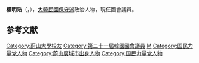 {{BLP unsourced|time=2020-10-08T07:59:13+00:00}}
{{Infobox politician
| name = 權明浩<br>{{lang|ko|권명호}}
| image = 
| caption = 
| birth_date = {{Birth date and age|1961|1|10}}
| birth_place = {{KOR}}[[慶尚南道|慶尚南道]][[蔚山市|蔚山市]][[東區_(蔚山)|東區]]<br>{{small|（今[[蔚山廣域市|蔚山廣域市]][[東區_(蔚山)|東區]]）}}
| residence = [[蔚山廣域市|蔚山廣域市]]
| nationality = {{ROK}}
| party = {{PPP}}
| other_names = 
| alma_mater = [[蔚山大學|蔚山大學]]
| office = {{flagicon|South Korea}} 第21屆[[韓國國會|韓國國會]]議員
| term_start = 2020年5月30日
| term_end = 
| constituency = [[蔚山|蔚山]][[東區_(蔚山)|東區]]
| predecessor = {{tsl|ko|김종훈 (정치인)|金鍾勳}}
| successor = 
}}

'''權明浩'''（{{kor|권명호|權明浩|Kwon, Myeong-ho}}，{{bd|1961年|1月10日}}），[[大韓民國|大韓民國]][[保守派|保守派]]政治人物，現任國會議員。

== 参考文献 ==
<references />

{{DEFAULTSORT:Kwon, Myeong-ho}}
[[Category:蔚山大學校友|Category:蔚山大學校友]]
[[Category:第二十一屆韓國國會議員|Category:第二十一屆韓國國會議員]]
[[Category:權姓|M]]
[[Category:国民力量党人物|Category:国民力量党人物]]
[[Category:蔚山廣域市出身人物|Category:蔚山廣域市出身人物]]
[[Category:国民力量党人物|Category:国民力量党人物]]